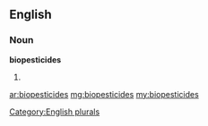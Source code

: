 ==English==

===Noun===
'''biopesticides'''

# {{plural of|[[biopesticide]]}}

[[Category:English plurals]]

[[ar:biopesticides]]
[[mg:biopesticides]]
[[my:biopesticides]]